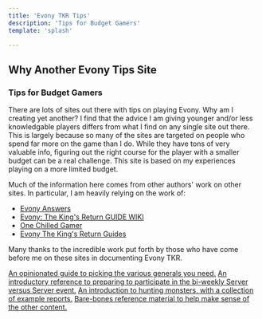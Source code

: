 ```yaml
---
title: 'Evony TKR Tips'
description: 'Tips for Budget Gamers'
template: 'splash'

---
```


## Why Another Evony Tips Site
### Tips for Budget Gamers

<div id="first">
There are lots of sites out there with tips on playing Evony.  Why am I
creating yet another?  I find that the advice I am giving younger and/or less
knowledgable players differs from what I find on any single site out there.
This is largely because so many of the sites are targeted on people who spend
far more on the game than I do.  While they have tons of very valuable info,
figuring out the right course for the player with a smaller budget can be a
real challenge.  This site is based on my experiences playing on a more limited
budget.
</div>

Much of the information here comes from other authors' work on other sites.  In particular, I am heavily relying on the work of:
* [Evony Answers](https://www.evonyanswers.com/)
* [Evony: The King's Return GUIDE WIKI](https://evonyguidewiki.com/)
* [One Chilled Gamer](https://onechilledgamer.com/)
* [Evony The King's Return Guides](https://www.evonytkrguide.com/)

Many thanks to the incredible work put forth by those who have come before me on these sites in documenting Evony TKR.

<CardGrid stagger>
    <a href="/generals/"><Card title="Generals">An opinionated guide to picking the various generals you need.</Card></a>
    <a href="/svs/"><Card title="SvS">An introductory reference to preparing to participate in the bi-weekly Server versus Server event.</Card></a>
    <a href="/monsters/"><Card title="Monsters">An introduction to hunting monsters, with a collection of example reports.</Card></a>
    <a href="/reference/"><Card title="Reference">Bare-bones reference material to help make sense of the other content.</Card></a>
</CardGrid>